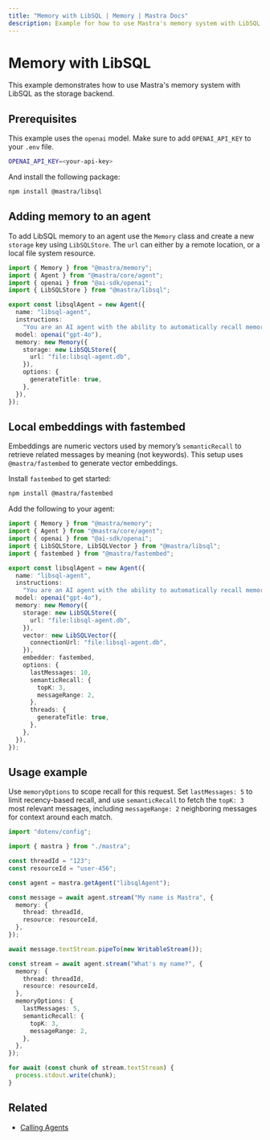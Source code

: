 ```yaml
---
title: "Memory with LibSQL | Memory | Mastra Docs"
description: Example for how to use Mastra's memory system with LibSQL storage and vector database backend.
---
```


# Memory with LibSQL

This example demonstrates how to use Mastra's memory system with LibSQL as the storage backend.

## Prerequisites

This example uses the `openai` model. Make sure to add `OPENAI_API_KEY` to your `.env` file.

```bash title=".env" copy
OPENAI_API_KEY=<your-api-key>
```

And install the following package:

```bash copy
npm install @mastra/libsql
```

## Adding memory to an agent

To add LibSQL memory to an agent use the `Memory` class and create a new `storage` key using `LibSQLStore`. The `url` can either by a remote location, or a local file system resource.

```typescript title="src/mastra/agents/example-libsql-agent.ts" showLineNumbers copy
import { Memory } from "@mastra/memory";
import { Agent } from "@mastra/core/agent";
import { openai } from "@ai-sdk/openai";
import { LibSQLStore } from "@mastra/libsql";

export const libsqlAgent = new Agent({
  name: "libsql-agent",
  instructions:
    "You are an AI agent with the ability to automatically recall memories from previous interactions.",
  model: openai("gpt-4o"),
  memory: new Memory({
    storage: new LibSQLStore({
      url: "file:libsql-agent.db",
    }),
    options: {
      generateTitle: true,
    },
  }),
});
```

## Local embeddings with fastembed

Embeddings are numeric vectors used by memory’s `semanticRecall` to retrieve related messages by meaning (not keywords). This setup uses `@mastra/fastembed` to generate vector embeddings.

Install `fastembed` to get started:

```bash copy
npm install @mastra/fastembed
```

Add the following to your agent:

```typescript title="src/mastra/agents/example-libsql-agent.ts" showLineNumbers copy
import { Memory } from "@mastra/memory";
import { Agent } from "@mastra/core/agent";
import { openai } from "@ai-sdk/openai";
import { LibSQLStore, LibSQLVector } from "@mastra/libsql";
import { fastembed } from "@mastra/fastembed";

export const libsqlAgent = new Agent({
  name: "libsql-agent",
  instructions:
    "You are an AI agent with the ability to automatically recall memories from previous interactions.",
  model: openai("gpt-4o"),
  memory: new Memory({
    storage: new LibSQLStore({
      url: "file:libsql-agent.db",
    }),
    vector: new LibSQLVector({
      connectionUrl: "file:libsql-agent.db",
    }),
    embedder: fastembed,
    options: {
      lastMessages: 10,
      semanticRecall: {
        topK: 3,
        messageRange: 2,
      },
      threads: {
        generateTitle: true,
      },
    },
  }),
});
```

## Usage example

Use `memoryOptions` to scope recall for this request. Set `lastMessages: 5` to limit recency-based recall, and use `semanticRecall` to fetch the `topK: 3` most relevant messages, including `messageRange: 2` neighboring messages for context around each match.

```typescript title="src/test-libsql-agent.ts" showLineNumbers copy
import "dotenv/config";

import { mastra } from "./mastra";

const threadId = "123";
const resourceId = "user-456";

const agent = mastra.getAgent("libsqlAgent");

const message = await agent.stream("My name is Mastra", {
  memory: {
    thread: threadId,
    resource: resourceId,
  },
});

await message.textStream.pipeTo(new WritableStream());

const stream = await agent.stream("What's my name?", {
  memory: {
    thread: threadId,
    resource: resourceId,
  },
  memoryOptions: {
    lastMessages: 5,
    semanticRecall: {
      topK: 3,
      messageRange: 2,
    },
  },
});

for await (const chunk of stream.textStream) {
  process.stdout.write(chunk);
}
```

## Related

- [Calling Agents](/examples/agents/calling-agents)
